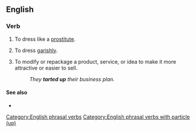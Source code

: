 ==English==

===Verb===
{{head|en|verb}}

# {{lb|en|informal|intransitive}} To dress like a [[prostitute]].
# {{lb|en|informal|intransitive}} To dress [[garishly]].
# {{lb|en|informal|transitive}} To modify or repackage a product, service, or idea to make it more attractive or easier to sell.
#: ''They '''tarted up''' their business plan.''

====See also====
* {{l|en|jazz up}}

[[Category:English phrasal verbs]]
[[Category:English phrasal verbs with particle (up)]]